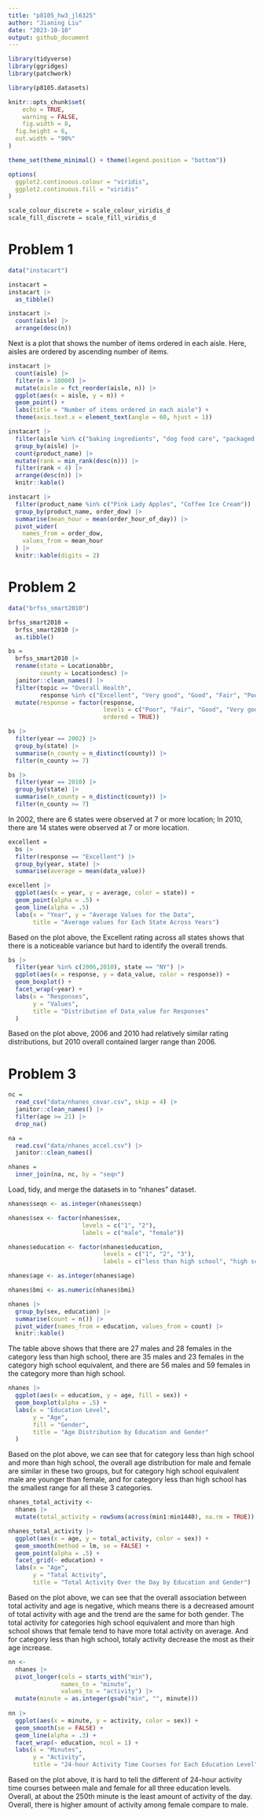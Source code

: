 ```yaml
---
title: "p8105_hw3_jl6325"
author: "Jianing Liu"
date: "2023-10-10"
output: github_document
---
```



```r
library(tidyverse)
library(ggridges)
library(patchwork)

library(p8105.datasets)

knitr::opts_chunk$set(
	echo = TRUE,
	warning = FALSE,
	fig.width = 8, 
  fig.height = 6,
  out.width = "90%"
)

theme_set(theme_minimal() + theme(legend.position = "bottom"))

options(
  ggplot2.continuous.colour = "viridis",
  ggplot2.continuous.fill = "viridis"
)

scale_colour_discrete = scale_colour_viridis_d
scale_fill_discrete = scale_fill_viridis_d
```



# Problem 1

```r
data("instacart")

instacart = 
instacart |>
  as_tibble()
```


```r
instacart |> 
  count(aisle) |> 
  arrange(desc(n))
```

Next is a plot that shows the number of items ordered in each aisle. Here, aisles are ordered by ascending number of items.

```r
instacart |> 
  count(aisle) |> 
  filter(n > 10000) |> 
  mutate(aisle = fct_reorder(aisle, n)) |> 
  ggplot(aes(x = aisle, y = n)) + 
  geom_point() + 
  labs(title = "Number of items ordered in each aisle") +
  theme(axis.text.x = element_text(angle = 60, hjust = 1))

```


```r
instacart |> 
  filter(aisle %in% c("baking ingredients", "dog food care", "packaged vegetables fruits")) |>
  group_by(aisle) |> 
  count(product_name) |> 
  mutate(rank = min_rank(desc(n))) |> 
  filter(rank < 4) |> 
  arrange(desc(n)) |>
  knitr::kable()
```


```r
instacart |>
  filter(product_name %in% c("Pink Lady Apples", "Coffee Ice Cream")) |>
  group_by(product_name, order_dow) |>
  summarise(mean_hour = mean(order_hour_of_day)) |>
  pivot_wider(
    names_from = order_dow,
    values_from = mean_hour
  ) |>
  knitr::kable(digits = 2)
```


# Problem 2


```r
data("brfss_smart2010")

brfss_smart2010 = 
  brfss_smart2010 |>
  as.tibble()
```


```r
bs =
  brfss_smart2010 |>
  rename(state = Locationabbr,
         county = Locationdesc) |>
  janitor::clean_names() |>
  filter(topic == "Overall Health",
         response %in% c("Excellent", "Very good", "Good", "Fair", "Poor")) %>%
  mutate(response = factor(response, 
                           levels = c("Poor", "Fair", "Good", "Very good", "Excellent"),
                           ordered = TRUE))
```


```r
bs |>
  filter(year == 2002) |>
  group_by(state) |>
  summarise(n_county = n_distinct(county)) |>
  filter(n_county >= 7)

bs |>
  filter(year == 2010) |>
  group_by(state) |>
  summarise(n_county = n_distinct(county)) |>
  filter(n_county >= 7)
```

In 2002, there are 6 states were observed at 7 or more location;
In 2010, there are 14 states were observed at 7 or more location.

```r
excellent = 
  bs |>
  filter(response == "Excellent") |>
  group_by(year, state) |>
  summarise(average = mean(data_value))
```


```r
excellent |>
  ggplot(aes(x = year, y = average, color = state)) +
  geom_point(alpha = .5) +
  geom_line(alpha = .5)
  labs(x = "Year", y = "Average Values for the Data",
       title = "Average values for Each State Across Years")
```


Based on the plot above, the Excellent rating across all states shows that there is a noticeable variance but hard to identify the overall trends.


```r
bs |>
  filter(year %in% c(2006,2010), state == "NY") |>
  ggplot(aes(x = response, y = data_value, color = response)) +
  geom_boxplot() + 
  facet_wrap(~year) +
  labs(x = "Responses",
       y = "Values",
       title = "Distribution of Data_value for Responses"
  )
```


Based on the plot above, 2006 and 2010 had relatively similar rating distributions, but 2010 overall contained larger range than 2006.


# Problem 3


```r
nc = 
  read_csv("data/nhanes_covar.csv", skip = 4) |>
  janitor::clean_names() |>
  filter(age >= 21) |>
  drop_na()

na = 
  read.csv("data/nhanes_accel.csv") |>
  janitor::clean_names()

nhanes =
  inner_join(na, nc, by = "seqn")
```

Load, tidy, and merge the datasets in to "nhanes" dataset.


```r
nhanes$seqn <- as.integer(nhanes$seqn)

nhanes$sex <- factor(nhanes$sex,
                     levels = c("1", "2"),
                     labels = c("male", "female"))

nhanes$education <- factor(nhanes$education,
                           levels = c("1", "2", "3"),
                           labels = c("less than high school", "high school equivalent", "more than high school"))

nhanes$age <- as.integer(nhanes$age)

nhanes$bmi <- as.numeric(nhanes$bmi)
```


```r
nhanes |>
  group_by(sex, education) |>
  summarise(count = n()) |>
  pivot_wider(names_from = education, values_from = count) |>
  knitr::kable()
```

The table above shows that there are 27 males and 28 females in the category less than high school,
there are 35 males and 23 females in the category high school equivalent, and there are 56 males 
and 59 females in the category more than high school.


```r
nhanes |>
  ggplot(aes(x = education, y = age, fill = sex)) +
  geom_boxplot(alpha = .5) +
  labs(x = "Education Level",
       y = "Age",
       fill = "Gender",
       title = "Age Distribution by Education and Gender"
  )
```


Based on the plot above, we can see that for category less than high school and more than high school, the overall age distribution for male and female are similar in these two groups, but for 
category high school equivalent male are younger than female, and for category less than high school has the smallest range for all these 3 categories.


```r
nhanes_total_activity <-
  nhanes |>
  mutate(total_activity = rowSums(across(min1:min1440), na.rm = TRUE))

nhanes_total_activity |>
  ggplot(aes(x = age, y = total_activity, color = sex)) +
  geom_smooth(method = lm, se = FALSE) +
  geom_point(alpha = .5) +
  facet_grid(~ education) +
  labs(x = "Age",
       y = "Tatal Activity",
       title = "Total Activity Over the Day by Education and Gender")
```


Based on the plot above, we can see that the overall association between total activity and age is negative, which means there is a decreased amount of total activity with age and the trend are the same for both gender. The total activity for categories high school equivalent and more than high school shows that female tend to have more total activity on average. And for category less than high school, totaly activity decrease the most as their age increase.


```r
nn <-
  nhanes |>
  pivot_longer(cols = starts_with("min"),
               names_to = "minute",
               values_to = "activity") |>
  mutate(minute = as.integer(gsub("min", "", minute)))
         
nn |>
  ggplot(aes(x = minute, y = activity, color = sex)) +
  geom_smooth(se = FALSE) +
  geom_line(alpha = .3) +
  facet_wrap(~ education, ncol = 1) +
  labs(x = "Minutes",
       y = "Activity",
       title = "24-hour Activity Time Courses for Each Education Level")
```


Based on the plot above, it is hard to tell the different of 24-hour activity time courses between male and female for all three education levels.
Overall, at about the 250th minute is the least amount of activity of the day.
Overall, there is higher amount of activity among female compare to male.